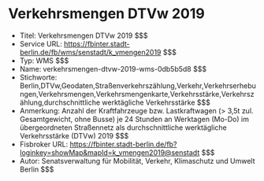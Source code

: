 # Verkehrsmengen DTVw 2019
- Titel: Verkehrsmengen DTVw 2019 $$$
- Service URL: https://fbinter.stadt-berlin.de/fb/wms/senstadt/k_vmengen2019 $$$
- Typ: WMS $$$
- Name: verkehrsmengen-dtvw-2019-wms-0db5b5d8 $$$
- Stichworte: Berlin,DTVw,Geodaten,Straßenverkehrszählung,Verkehr,Verkehrserhebungen,Verkehrsmengen,Verkehrsmengenkarte,Verkehrsstärke,Verkehrszählung,durchschnittliche werktägliche Verkehrsstärke $$$
- Anmerkung: Anzahl der Kraftfahrzeuge bzw. Lastkraftwagen (> 3,5t zul. Gesamtgewicht, ohne Busse) je 24 Stunden an Werktagen (Mo-Do) im übergeordneten Straßennetz als durchschnittliche werktägliche Verkehrsstärke (DTVw) 2019 $$$
- Fisbroker URL: https://fbinter.stadt-berlin.de/fb?loginkey=showMap&mapId=k_vmengen2019@senstadt $$$
- Autor: Senatsverwaltung für Mobilität, Verkehr, Klimaschutz und Umwelt Berlin $$$

